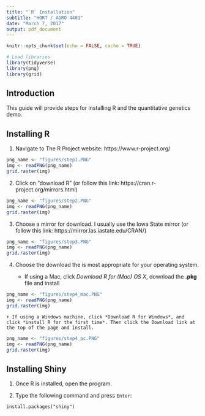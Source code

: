 ```yaml
---
title: "`R` Installation"
subtitle: "HORT / AGRO 4401"
date: "March 7, 2017"
output: pdf_document
---
```


```r
knitr::opts_chunk$set(echo = FALSE, cache = TRUE)

# Load libraries
library(tidyverse)
library(png)
library(grid)

```

## Introduction

This guide will provide steps for installing R and the quantitative genetics demo.

## Installing R

1. Navigate to The R Project website: https://www.r-project.org/

```r

png_name <- "figures/step1.PNG"
img <- readPNG(png_name)
grid.raster(img)

```

\newpage

2. Click on "download R" (or follow this link: https://cran.r-project.org/mirrors.html)

```r

png_name <- "figures/step2.PNG"
img <- readPNG(png_name)
grid.raster(img)

```

\newpage

3. Choose a mirror for download. I usually use the Iowa State mirror (or follow this link: https://mirror.las.iastate.edu/CRAN/)

```r

png_name <- "figures/step3.PNG"
img <- readPNG(png_name)
grid.raster(img)

```

\newpage

4. Choose the download the is most appropriate for your operating system.

    + If using a Mac, click *Download R for (Mac) OS X*, download the **.pkg** file and install
  
```r

png_name <- "figures/step4_mac.PNG"
img <- readPNG(png_name)
grid.raster(img)

```

\newpage

    + If using a Windows machine, click *Download R for Windows*, and click *install R for the first time*. Then click the Download link at the top of the page and install.
    
```r

png_name <- "figures/step4_pc.PNG"
img <- readPNG(png_name)
grid.raster(img)

```


\newpage

## Installing Shiny

1. Once R is installed, open the program.

2. Type the following command and press `Enter`:

```
install.packages("shiny")
```


